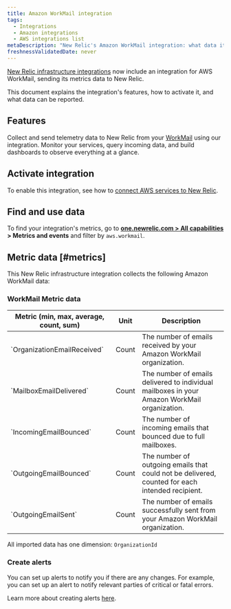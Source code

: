 ```yaml
---
title: Amazon WorkMail integration
tags:
  - Integrations
  - Amazon integrations
  - AWS integrations list
metaDescription: "New Relic's Amazon WorkMail integration: what data it reports and how to enable it."
freshnessValidatedDate: never
---
```


[New Relic infrastructure integrations](/docs/infrastructure/integrations-getting-started/getting-started/introduction-infrastructure-integrations) now include an integration for AWS WorkMail, sending its metrics data to New Relic.

This document explains the integration's features, how to activate it, and what data can be reported.

## Features

Collect and send telemetry data to New Relic from your [WorkMail](https://aws.amazon.com/WorkMail/) using our integration. Monitor your services, query incoming data, and build dashboards to observe everything at a glance.

## Activate integration

To enable this integration, see how to [connect AWS services to New Relic](/docs/infrastructure/amazon-integrations/connect/aws-metric-stream-setup/).

## Find and use data

To find your integration's metrics, go to **[one.newrelic.com > All capabilities](https://one.newrelic.com/all-capabilities) > Metrics and events** and filter by `aws.workmail`.

## Metric data [#metrics]

This New Relic infrastructure integration collects the following Amazon WorkMail data:

### WorkMail Metric data

<table>
  <thead>
    <tr>
      <th style={{ width: "200px" }}>
      Metric (min, max, average, count, sum)  
      </th>
      <th>
      Unit  
      </th>
      <th>
      Description
      </th>
    </tr>
  </thead>
    <tbody>
    <tr>
      <td>
      `OrganizationEmailReceived`
      </td>
      <td>
      Count
      </td>
      <td>
      The number of emails received by your Amazon WorkMail organization.
      </td>
    </tr>
    <tr>
      <td>
      `MailboxEmailDelivered`
      </td>
      <td>
      Count
      </td>
      <td>
      The number of emails delivered to individual mailboxes in your Amazon WorkMail organization.
      </td>
    </tr>
    <tr>
      <td>
      `IncomingEmailBounced`
      </td>
      <td>
      Count
      </td>
      <td>
      The number of incoming emails that bounced due to full mailboxes.
      </td>
    </tr>
    <tr>
      <td>
      `OutgoingEmailBounced`
      </td>
      <td>
      Count
      </td>
      <td>
      The number of outgoing emails that could not be delivered, counted for each intended recipient.
      </td>
    </tr>
    <tr>
      <td>
      `OutgoingEmailSent`
      </td>
      <td>
      Count
      </td>
      <td>
      The number of emails successfully sent from your Amazon WorkMail organization. 
      </td>
    </tr>
    </tbody>
</table>

All imported data has one dimension: `OrganizationId`

### Create alerts

You can set up alerts to notify you if there are any changes. For example, you can set up an alert to notify relevant parties of critical or fatal errors.

Learn more about creating alerts [here](/docs/alerts-applied-intelligence/new-relic-alerts/learn-alerts/introduction-alerts/).